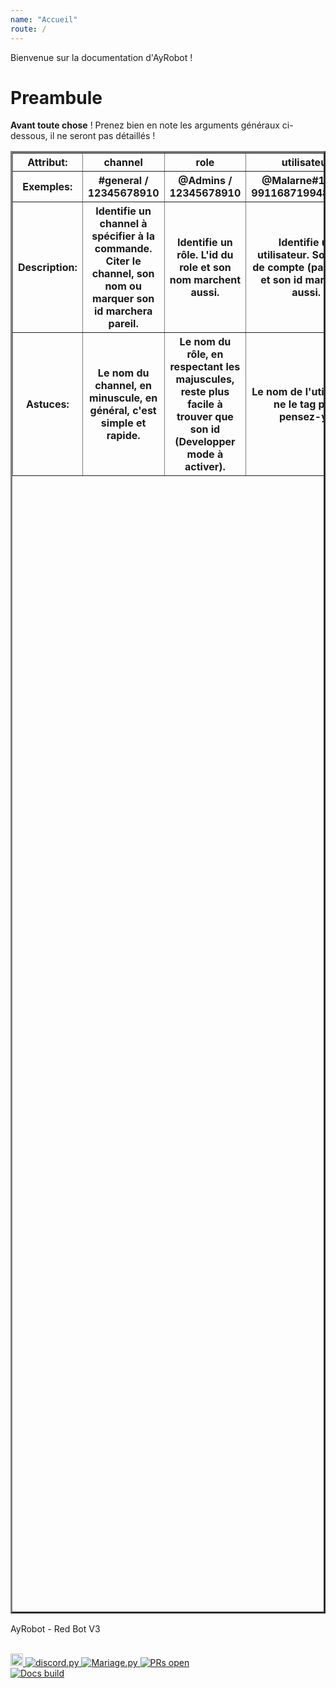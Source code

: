 ---
name: "Accueil"
route: /
---

Bienvenue sur la documentation d'AyRobot !

# Preambule

**Avant toute chose** ! Prenez bien en note les arguments généraux ci-dessous, il ne seront pas détaillés !

<table border="3px solid black" height="60%" width="100%">

<tr>
<th text-align="left justify" border-width="1px" border-style="solid" border-color="black"> Attribut: </th>
<th text-align="left justify" border-width="1px" border-style="solid" border-color="black"> channel </th>
<th text-align="left justify" border-width="1px" border-style="solid" border-color="black"> role </th>
<th text-align="left justify" border-width="1px" border-style="solid" border-color="black"> utilisateur </th>
<th text-align="left justify" border-width="1px" border-style="solid" border-color="black"> id </th>
</tr>

<tr>
<th text-align="left justify" border-width="1px" border-style="solid" border-color="black" height="25%"> Exemples: </th>
<th text-align="left justify" border-width="1px" border-style="solid" border-color="black" height="25%"> #general / 12345678910 </th>
<th text-align="left justify" border-width="1px" border-style="solid" border-color="black" height="25%"> @Admins / 12345678910 </th>
<th text-align="left justify" border-width="1px" border-style="solid" border-color="black" height="25%"> @Malarne#1418 / 99116871994859520 </th>
<th text-align="left justify" border-width="1px" border-style="solid" border-color="black" height="25%"> 12345678910 </th>
</tr>

<tr>
<th text-align="left justify" border-width="1px" border-style="solid" border-color="black" height="25%"> Description: </th>
<th text-align="left justify" border-width="1px" border-style="solid" border-color="black" height="25%">Identifie un channel à spécifier à la commande. Citer le channel, son nom ou marquer son id marchera pareil.</th>
<th text-align="left justify" border-width="1px" border-style="solid" border-color="black" height="25%">Identifie un rôle. L'id du role et son nom marchent aussi.</th>
<th text-align="left justify" border-width="1px" border-style="solid" border-color="black" height="25%">Identifie un utilisateur. Son nom de compte (pas /nick) et son id marchent aussi.</th>
<th text-align="left justify" border-width="1px" border-style="solid" border-color="black" height="25%">Peut identifier n'importe quel objet discord. Ici l'id est obligatoire, pas de mention.</th>
</tr>

<tr>
<th text-align="left justify" border-width="1px" border-style="solid" border-color="black" height="25%"> Astuces: </th>
<th text-align="left justify" border-width="1px" border-style="solid" border-color="black" height="25%">Le nom du channel, en minuscule, en général, c'est simple et rapide.</th>
<th text-align="left justify" border-width="1px" border-style="solid" border-color="black" height="25%">Le nom du rôle, en respectant les majuscules, reste plus facile à trouver que son id (Developper mode à activer).</th>
<th text-align="left justify" border-width="1px" border-style="solid" border-color="black" height="25%">Le nom de l'utilisateur ne le tag pas, pensez-y !</th>
<th text-align="left justify" border-width="1px" border-style="solid" border-color="black" height="25%">Discord -> Options -> Appearance (Apparence) -> Developer mode</th>
</tr>

</table>

AyRobot \- Red Bot V3

<br />
<a href="https://discord.gg/aypierre">
    <img height="20" width="20" src="https://png.icons8.com/color/1600/discord-new-logo.png" alt="Discord server"/>
</a>

<a href="https://github.com/Rapptz/discord.py">
    <img src="https://img.shields.io/badge/discord-py-blue.svg" alt="discord.py"/>
</a>

<a href="https://discordapp.com/oauth2/authorize?client_id=353176642543419392&scope=bot">
    <img src="https://img.shields.io/badge/mariage.py-bugged-orange.svg" alt="Mariage.py"/>
</a>

<a href="http://makeapullrequest.com">
    <img src="https://img.shields.io/badge/PRs-welcome-brightgreen.svg?style=flat-square" alt="PRs open"/>
</a>
<br />
<a href="https://ayrobot.netlify.com">
    <img src="https://i.ytimg.com/vi/MwWPpLGyddY/mqdefault.jpg" alt="Docs build"/>
</a>